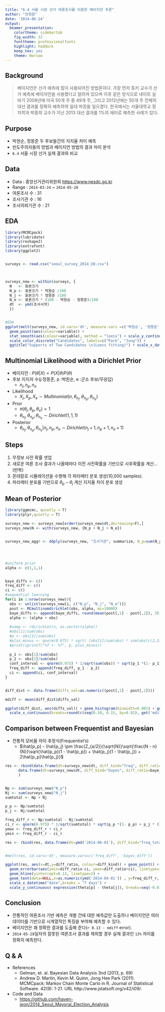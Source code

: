 ```yaml
---
title: "6.4 서울 시장 선거 여론조사를 이용한 베이지언 추론"
author: "전희원"
date: '2014-06-24'
output:
  beamer_presentation:
    colortheme: sidebartab
    fig_width: 12
    fonttheme: professionalfonts
    highlight: haddock
    keep_tex: yes
    theme: Warsaw
---
```


## Background 

> 베이지언은 선거 예측에 많이 사용되어진 방법론이다. 가장 먼저 튜키 교수가 선거 예측에 베이지언을 사용했다고 알려져 있으며 이후 같은 방식으로 네이트 실바가 2008년에 미국 50개 주 중 49개 주, 그리고 2012년에는 50개 주 전체의 대선 결과를 정확히 예측하여 일대 파장을 일으켰다. 한국에서는 서울대학교 정치학과 박종희 교수가 지난 2013 대선 결과를 1%의 에러로 예측한  사례가 있다. 


## Purpose 

* 박원순, 정몽준 두 후보들간의 지지율 차이 예측
* 빈도주의자들의 방법과 베이지언 방법의 결과 차이 분석 
* `6.4` 서울 시장 선거 실제 결과와 비교 


## Data 

* Data : 중앙선거관리위원회 <https://www.nesdc.go.kr>
* Range : `2014-03-24` ~ `2014-05-28`
* 여론조사 수  : 31 
* 조사기관 수 : 16
* 조사의뢰기관 수 : 21


## EDA 


```r
library(MCMCpack)
library(lubridate)
library(reshape2)
library(extrafont)
library(ggplot2)


surveys <- read.csv("seoul_survey_2014_U8.csv")



surveys_new <- within(surveys, {
  N   <- 표본크기
  N_p <- 표본크기 * 박원순 /100
  N_j <- 표본크기 * 정몽준 /100
  N_e <- 표본크기 * (100 - 박원순 - 정몽준)/100 
  dt  <- ymd(조사시작)
  })


#EDA 
ggplot(melt(surveys_new, id.vars='dt', measure.vars =c('박원순', '정몽준')), aes(dt, value)) + 
  geom_point(aes(colour=variable)) + 
  stat_smooth(aes(colour=variable), method = "loess") + scale_y_continuous("Support Ratio(%)", limits=c(0,100)) + 
  scale_color_discrete("Candidates", labels=c("Park", "Jung")) + 
  ggtitle("Supports of Two Candidates \n(Loess fitting)") + scale_x_datetime(breaks='7 days') 

```

## Multinomial Likelihood with a Dirichlet Prior

* 베이지안 : $P(\theta|X) \propto P(X|\theta)P(\theta)$
* 후보 지지자 수(j:정몽준, p :박원순, e :군소 후보/무응답)
    + $n_j, n_p, n_e$
* Likelihood 
    + $X_j,X_p,X_e \sim Multinomial(n, \theta_{n_j}, \theta_{n_p}, \theta_{n_e})$ 
* Prior 
    + $\pi(\theta_j, \theta_p, \theta_e) \propto 1$ 
    + $\theta_{n_j}, \theta_{n_p}, \theta_{n_e} \sim Dirichlet(1,1,1)$ 
* Posterior 
    + $\theta_{n_j}, \theta_{n_p}, \theta_{n_e}|n_j,n_p,n_e \sim Dirichlet(n_j + 1, n_p + 1, n_e + 1)$


## Steps 

1. 무정보 사전 확률 셋업
2. 새로운 여론 조사 결과가 나올때마다 이전 사전확률을 기반으로 사후확률을 계산...(반복)
3. 몬테칼로 시뮬레이션을 수행해 각 파라메터 분포 생성(10,000 samples). 
3. 파라메터 분포를 기반으로 $\theta_p - \theta_j$ 계산 지지율 차이 분포 생성 


## Mean of Posterior

```r
library(ggmcmc, quietly = T)
library(plyr,quietly = T)

surveys_new <- surveys_new[order(surveys_new$dt,decreasing=F),]
surveys_new$N <- with(surveys_new, {N_p + N_j + N_e})


surveys_new_aggr <- ddply(surveys_new, "조사기관", summarize, N_p=sum(N_p), N_j=sum(N_j), N_e=sum(N_e), N=sum(N))




#uniform prior 
alpha <- c(1,1,1)


baye_diffs <- c()
freq_diff <- c()
ci <- c()
#sequential learning  
for(i in 1:nrow(surveys_new)){
  obs <- unlist(surveys_new[i, c("N_p", "N_j", "N_e")])
  post <- MCmultinomdirichlet(obs, alpha, mc=10000)
  baye_diffs <- append(baye_diffs, round(mean(post[,1] - post[,2]), 3))
  alpha <- (alpha + obs)
  
  #samp <- rdirichlet(n, as.vector(alpha))
  #obs[1]/sum(obs) 
  #p <- obs[1]/sum(obs)
  #plus_minus <- qnorm(0.975) * sqrt( (obs[1]/sum(obs) * sum(obs[c(2,3)])/sum(obs))/(sum(obs) - 1))
  #print(sprintf("%f +- %f", p, plus_minus))
  
  p_1 <- obs[1]/sum(obs)
  p_2 <- obs[2]/sum(obs)
  conf_interval <- qnorm(0.975) * 1/sqrt(sum(obs)) * sqrt(p_1 *(1- p_1) + p_2 * (1 - p_2) + 2 * p_1 * p_2)
  freq_diff <- append(freq_diff, p_1 - p_2)
  ci <- append(ci, conf_interval)
}


diff_dist <- data.frame(diffs_val=as.numeric((post[,1] - post[,2])))

mdiff <- mean(diff_dist$diffs_val)

ggplot(diff_dist, aes(diffs_val)) + geom_histogram(binwidth=0.001) + geom_vline(x=get('mdiff',envir =.GlobalEnv)) + 
  scale_x_continuous(breaks=round(c(seq(0.10, 0.15, by=0.01), get('mdiff',envir =.GlobalEnv)),3)) + xlab(expression(mean~of~theta[p]-theta[j])) 

```



## Comparison between Frequentist and Bayesian 

* 전통적 모비율 차이 추정식(Frequentist's)
    + $\hat{p_p} - \hat{p_j} \pm \frac{Z_{a/2}}{\sqrt{N}}\sqrt{\frac{N - n}{N}}\sqrt{\hat{p_p}(1 - \hat{p_p}) + \hat{p_j}(1 - \hat{p_j}) + 2\hat{p_p}\hat{p_j}}$

```r
res <- rbind(data.frame(dt=surveys_new$dt, diff_kind="freq", diff_ratio=freq_diff, ci=ci),
      data.frame(dt=surveys_new$dt, diff_kind="bayes", diff_ratio=baye_diffs, ci=0)
      )


Np <- sum(surveys_new$"N_p")
Nj <- sum(surveys_new$"N_j")
sumtotal <- Np + Nj

p_p <- Np/sumtotal
p_j <- Nj/sumtotal

freq_diff_r <- Np/sumtotal - Nj/sumtotal
ci_r <- qnorm(0.975) * 1/sqrt(sumtotal) * sqrt(p_p *(1- p_p) + p_j * (1 - p_j) + 2 * p_p * p_j)
ymax <- freq_diff_r + ci_r
ymin <- freq_diff_r - ci_r

res <- rbind(res, data.frame(dt=ymd('2014-06-01'), diff_kind="freq_total", diff_ratio=freq_diff_r, ci=ci_r))


#melt(res, id.vars='dt', measure.vars=c('freq_diff', 'bayes_diff'))

ggplot(res, aes(x=dt,y=diff_ratio, colour=diff_kind)) + geom_point() + geom_line() + 
  geom_errorbar(aes(ymin=diff_ratio-ci, ymax=diff_ratio+ci), linetype=3, width=0) +  
  geom_hline(yintercept=0.13, linetype=2) + 
  geom_text(data=NULL,x=as.numeric(ymd('2014-04-01')) , y=freq_diff_r, label="6.4 Result", vjust=0, colour='black', size=5) + 
  scale_x_datetime("date",breaks = "7 days") +
  scale_y_continuous( expression(theta[p] - theta[j]), breaks=seq(-0.01,0.25, by=0.01)) + scale_color_discrete("Inference Methods")

```


## Conclusion

* 전통적인 여론조사 기반 예측은 개별 건에 대한 예측값만 도출하나 베이지언은 여러 데이터를 기반으로 시계열적인 특징을 부여해 예측할 수 있다. 
* 베이지언은 꽤 정확한 결과를 도출해 준다(`r 0.13 - mdiff` error). 
* `2014-05-28`일자의 잘못된 여론조사 결과를 제외할 경우 실제 결과인 `13%` 차이를 정확히 예측한다.  


## Q & A

* References 
    + Gelman, et. al. Bayesian Data Analysis 3nd (2013, p. 69)
    + Andrew D. Martin, Kevin M. Quinn, Jong Hee Park (2011). MCMCpack: Markov Chain Monte Carlo in R. Journal of
  Statistical Software. 42(9): 1-21. URL http://www.jstatsoft.org/v42/i09/.
* Code and Data
    + <https://github.com/haven-jeon/2014_Seoul_Mayoral_Election_Analysis>



